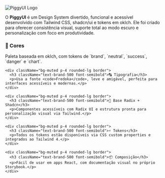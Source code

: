 
<Meta title="PiggyUI/Presentation" />

<div className="flex flex-col items-center justify-center p-8 text-center">
  <img
    src="/piggy-ui.svg"
    alt="PiggyUI Logo"
    className="h-24 mb-4"
  />
  <p className="text-neutral-600 dark:text-neutral-300 max-w-xl">
    O <strong>PiggyUI</strong> é um Design System divertido, funcional e acessível desenvolvido com Tailwind CSS, shadcn/ui e tokens em oklch.
    Ele foi criado para oferecer consistência visual, suporte total ao modo escuro e personalização com foco em produtividade.
  </p>

  <div className="mt-8 grid grid-cols-2 md:grid-cols-3 gap-4 text-sm text-left w-full max-w-3xl">
    <div className="bg-muted p-4 rounded-lg border">
      <h3 className="text-brand-500 font-semibold">🎨 Cores</h3>
      <p>Paleta baseada em oklch, com tokens de `brand`, `neutral`, `success`, `danger` e `chart`.</p>
    </div>

    <div className="bg-muted p-4 rounded-lg border">
      <h3 className="text-brand-500 font-semibold">🔠 Tipografia</h3>
      <p>Usa a fonte <code>Fredoka</code>, leve e amigável, perfeita para interfaces acessíveis e modernas.</p>
    </div>

    <div className="bg-muted p-4 rounded-lg border">
      <h3 className="text-brand-500 font-semibold">🧩 Base Radix + Shadcn</h3>
      <p>Componentes acessíveis com Radix UI e estrutura pronta para personalização visual via Tailwind.</p>
    </div>

    <div className="bg-muted p-4 rounded-lg border">
      <h3 className="text-brand-500 font-semibold">⚡ Tokens</h3>
      <p>Todos os tokens estão disponíveis via CSS custom properties e integrados ao Tailwind 4.</p>
    </div>

    <div className="bg-muted p-4 rounded-lg border">
      <h3 className="text-brand-500 font-semibold">📦 Composição</h3>
      <p>Fácil de usar em apps React, com documentação visual no próprio Storybook.</p>
    </div>
  </div>
</div>
